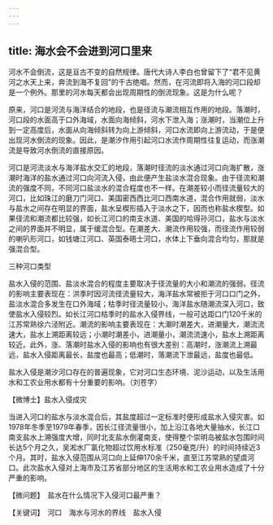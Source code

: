```yaml
---
---
---
```

title: 海水会不会进到河口里来
---




河水不会倒流，这是亘古不变的自然规律。唐代大诗人李白也曾留下了“君不见黄河之水天上来，奔流到海不复回”的千古绝唱。然而，在河流即将入海的河口段却是一个例外。那里的河水每天都会出现周期性的倒流现象。这是为什么呢？



原来，河口是河流与海洋结合的地段，也是径流与潮流相互作用的地段。落潮时，河口段的水面高于口外海域，水面向海倾斜，河水下泄入海；涨潮时，当潮位上升到一定高度后，水面从向海倾斜转为向上游倾斜，河口水流即向上游流动，于是便出现河水倒流的现象。因此，是潮汐作用引起河口水流作周期性往复运动，而涨潮流是导致河水倒流的直接原因。

河口是河流淡水与海洋盐水交汇的地段，落潮时径流的淡水通过河口向海扩散，涨潮时海洋的盐水通过河口向河流入侵，由此便产生盐淡水混合现象。由于径流和潮流的强度不同，不同河口盐淡水的混合程度也不一样。在潮差较小而径流量较大的河口，比如珠江的磨刀门河口、美国密西西比河口西南水道，混合作用就弱，淡水与盐水之间存在明显的界面，盐水呈楔形插入于淡水之下，因而也称盐水楔型。如果径流和潮流都比较强，如长江河口的南支水道、美国的哈得孙河口，盐水与淡水之间的界面并不明显，属于缓混合型。在潮差大、潮流作用较强，而径流作用较弱的喇叭形河口，如钱塘江河口、英国泰晤士河口，水体上下垂向混合均匀，那就是强混合型。

三种河口类型



盐水入侵的范围、盐淡水混合的程度主要取决于径流量的大小和潮流的强弱。径流的影响主要表现在：洪季时因河流径流量较大，海洋盐水常被拒于河口口门之外，盐淡水混合多发生在口外海域；枯季时径流量较小，海洋盐水随潮流深入河口，致使盐水入侵较烈。如长江河口枯季时的盐水入侵界线，一般可达距口门120千米的江苏常熟徐六泾附近。潮流的影响主要表现在：大潮时潮差大，进潮量大，潮流流速大，盐水上溯距离较远；小潮时潮差小，进潮量小，潮流流速小，盐水上溯距离较近。此外，涨、落潮时盐水入侵的影响也有很大差别：高潮时，涨潮流上溯最远，盐水入侵距离最长，盐度也最高；低潮时，落潮流下泄最远，盐度也最低。

盐水入侵是潮汐河口存在的普遍现象，它对河口生态环境、泥沙运动，以及生活用水和工农业用水都有十分重要的影响。（刘苍字）





【微博士】盐水入侵成灾

当进入河口的盐水与淡水混合后，其盐度超过一定标准时便形成盐水入侵灾害。如1978年冬季至1979年春季，因长江径流量很小，加上沿江各地大量抽水，长江口南支盐水上溯强度大增，同时北支盐水倒灌南支，使得整个崇明岛被盐水包围时间长达5个月之久，吴淞水厂氯化物超过饮用水标准（250毫克/升）的时间持续近3个月。其时，盐水入侵范围从河口向上延伸170余千米，直至江苏常熟的望虞河口。此次盐水入侵对上海市及江苏省部分地区的生活用水和工农业用水造成了十分严重的影响。

【微问题】　盐水在什么情况下入侵河口最严重？

【关键词】　河口　海水与河水的界线　盐水入侵